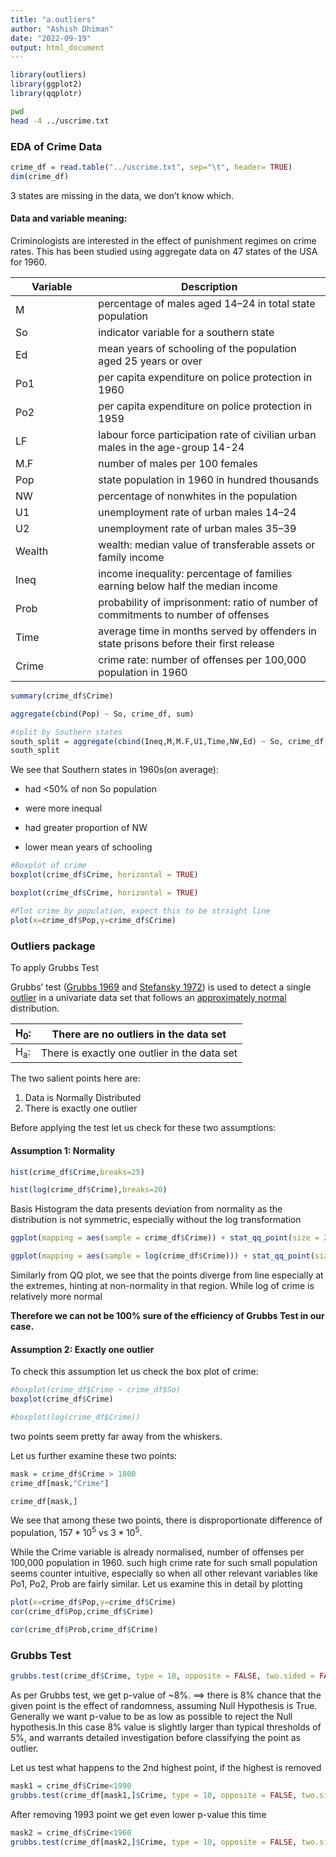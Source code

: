 ```yaml
---
title: "a.outliers"
author: "Ashish Dhiman"
date: "2022-09-19"
output: html_document
---
```


```r
library(outliers)
library(ggplot2)
library(qqplotr)
```

```bash
pwd
head -4 ../uscrime.txt
```

### EDA of Crime Data

```r
crime_df = read.table("../uscrime.txt", sep="\t", header= TRUE)
dim(crime_df)
```

3 states are missing in the data, we don't know which.

#### Data and variable meaning:

Criminologists are interested in the effect of punishment regimes on crime rates. This has been studied using aggregate data on 47 states of the USA for 1960.

| Variable | Description                                                                            |
|-------------------|-----------------------------------------------------|
| M        | percentage of males aged 14--24 in total state population                              |
| So       | indicator variable for a southern state                                                |
| Ed       | mean years of schooling of the population aged 25 years or over                        |
| Po1      | per capita expenditure on police protection in 1960                                    |
| Po2      | per capita expenditure on police protection in 1959                                    |
| LF       | labour force participation rate of civilian urban males in the age-group 14-24         |
| M.F      | number of males per 100 females                                                        |
| Pop      | state population in 1960 in hundred thousands                                          |
| NW       | percentage of nonwhites in the population                                              |
| U1       | unemployment rate of urban males 14--24                                                |
| U2       | unemployment rate of urban males 35--39                                                |
| Wealth   | wealth: median value of transferable assets or family income                           |
| Ineq     | income inequality: percentage of families earning below half the median income         |
| Prob     | probability of imprisonment: ratio of number of commitments to number of offenses      |
| Time     | average time in months served by offenders in state prisons before their first release |
| Crime    | crime rate: number of offenses per 100,000 population in 1960                          |

```r
summary(crime_df$Crime)
```

```r
aggregate(cbind(Pop) ~ So, crime_df, sum)

#split by Southern states
south_split = aggregate(cbind(Ineq,M,M.F,U1,Time,NW,Ed) ~ So, crime_df, mean)
south_split
```

We see that Southern states in 1960s(on average):

-   had \<50% of non So population

-   were more inequal

-   had greater proportion of NW

-   lower mean years of schooling

```r
#Boxplot of crime
boxplot(crime_df$Crime, horizontal = TRUE)
```

```r
boxplot(crime_df$Crime, horizontal = TRUE)
```

```r
#Plot crime by population, expect this to be straight line
plot(x=crime_df$Pop,y=crime_df$Crime)
```

### Outliers package

To apply Grubbs Test

Grubbs' test ([Grubbs 1969](https://www.itl.nist.gov/div898/handbook/eda/section4/eda43.htm#Grubbs) and [Stefansky 1972](https://www.itl.nist.gov/div898/handbook/eda/section4/eda43.htm#Stefansky)) is used to detect a single [outlier](https://www.itl.nist.gov/div898/handbook/eda/section3/eda35h.htm) in a univariate data set that follows an [approximately normal](https://www.itl.nist.gov/div898/handbook/eda/section3/eda35h.htm#Normality) distribution.

| H~0~: | There are no outliers in the data set        |
|-------|----------------------------------------------|
| H~a~: | There is exactly one outlier in the data set |

The two salient points here are:

1.  Data is Normally Distributed
2.  There is exactly one outlier

Before applying the test let us check for these two assumptions:

#### Assumption 1: Normality

```r
hist(crime_df$Crime,breaks=25)
```

```r
hist(log(crime_df$Crime),breaks=20)
```

Basis Histogram the data presents deviation from normality as the distribution is not symmetric, especially without the log transformation\

```r
ggplot(mapping = aes(sample = crime_df$Crime)) + stat_qq_point(size = 2) + stat_qq_line(color="green")
```

```r
ggplot(mapping = aes(sample = log(crime_df$Crime))) + stat_qq_point(size = 2) + stat_qq_line(color="green")
```

Similarly from QQ plot, we see that the points diverge from line especially at the extremes, hinting at non-normality in that region. While log of crime is relatively more normal

**Therefore we can not be 100% sure of the efficiency of Grubbs Test in our case.**

#### Assumption 2: Exactly one outlier

To check this assumption let us check the box plot of crime:

```r
#boxplot(crime_df$Crime ~ crime_df$So)
boxplot(crime_df$Crime)
```

```r
#boxplot(log(crime_df$Crime))
```

two points seem pretty far away from the whiskers.

Let us further examine these two points:

```r
mask = crime_df$Crime > 1800
crime_df[mask,"Crime"]
```

```r
crime_df[mask,]
```

We see that among these two points, there is disproportionate difference of population, $157 * 10^5$ vs $3 * 10^5$.

While the Crime variable is already normalised, number of offenses per 100,000 population in 1960. such high crime rate for such small population seems counter intuitive, especially so when all other relevant variables like Po1, Po2, Prob are fairly similar. Let us examine this in detail by plotting

```r
plot(x=crime_df$Pop,y=crime_df$Crime)
cor(crime_df$Pop,crime_df$Crime)
```

```r
cor(crime_df$Prob,crime_df$Crime)
```

### Grubbs Test

```r
grubbs.test(crime_df$Crime, type = 10, opposite = FALSE, two.sided = FALSE)
```

As per Grubbs test, we get p-value of \~8%. $\implies$ there is 8% chance that the given point is the effect of randomness, assuming Null Hypothesis is True. Generally we want p-value to be as low as possible to reject the Null hypothesis.In this case 8% value is slightly larger than typical thresholds of 5%, and warrants detailed investigation before classifying the point as outlier.

Let us test what happens to the 2nd highest point, if the highest is removed

```r
mask1 = crime_df$Crime<1990
grubbs.test(crime_df[mask1,]$Crime, type = 10, opposite = FALSE, two.sided = FALSE)
```

After removing 1993 point we get even lower p-value this time

```r
mask2 = crime_df$Crime<1960
grubbs.test(crime_df[mask2,]$Crime, type = 10, opposite = FALSE, two.sided = FALSE)
```

```r

```
